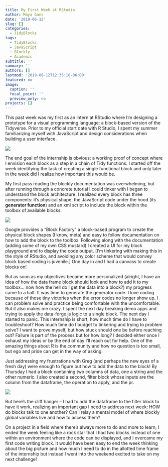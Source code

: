 ```yaml
---
title: My First Week at RStudio
author: Maya Gans
date: '2019-06-12'
slug: []
categories:
  - TidyBlocks
tags:
  - TidyBlocks
  - JavaScript
  - Blockly
  - Academic
subtitle: ''
summary: ''
authors: []
lastmod: '2019-06-12T12:35:18-06:00'
featured: no
image:
  caption: ''
  focal_point: ''
  preview_only: no
projects: []
---
```


This past week was my first as an intern at RStudio where I’m designing a prototype for a visual programming language: a block-based version of the Tidyverse. Prior to my official start date with R Studio, I spent my summer familiarizing myself with JavaScript and design considerations when building a user interface.

![](../../static/img/my-first-week/img1.png)

The end goal of the internship is obvious: a working proof of concept where I envision each block as a step in a chain of Tidy functions. I started off the week identifying the task of creating a single functional block and only later in the week did I realize how important this would be. 

My first pass reading the blockly documentation was overwhelming, but after running through a concrete tutorial I could tinker with I began to understand the block architecture. I realized every block has three components: it’s physical shape, the JavaScript code under the hood (its **generator function**) and an xml script to include the block within the toolbox of available blocks. 

![](../../static/img/my-first-week/img2.png)

Google provides a “Block Factory” a block-based program to create the physical block shapes (I know, meta) and easy to follow documentation on how to add the block to the toolbox. Following along with the documentation (adding some of my own CSS mustard) I created a UI for my block playground and to display the code output. [I’m tinkering with making this in the style of RStudio, and avoiding any color scheme that would convey block based coding is juvenile.] One day in and I had a canvass to create blocks on! 

But as soon as my objectives became more personalized (alright, I have an idea of how the data frame block should look and how to add it to my toolbox… now how the hell do I get the data into a block?) my progress came to a halt. It was time to generate the generator code. I love coding because of those tiny victories when the error codes no longer show up. I can problem solve and practice being comfortable with the uncomfortable. But it also makes me crazy. I spent the next day breaking demo apps and trying to apply the data-forge.js logic to a single block. The next day I started to panic. This internship is short, how much time do I have to troubleshoot? How much time do I budget to tinkering and trying to problem solve? I want to prove myself, but how stuck should one be before reaching out? Failure is part of the process but for how long?  I decided either once I exhaust my ideas or by the end of day I’ll reach out for help. One of the amazing things about R is the community and how no question is too small, but ego and pride can get in the way of asking. 

Just addressing my frustrations with Greg (and perhaps the new eyes of a fresh day) were enough to figure out how to add the data to the block! By Thursday I had a block containing two columns of data, one a string and the other numeric. I also created a second, filter block whose inputs are the column from the dataframe, the operation to apply, and the pr. 

![](../../static/img/my-first-week/img3.png)

But here’s the cliff hanger – I had to add the dataframe to the filter block to have it work, realizing an important gap I need to address next week: HOW do blocks talk to one another? Can I relay a mental model of where blockly global variables live and how to access them?

On a project in a field where there’s always more to do and more to learn, I ended the week feeling like a rock star that I had two blocks instead of one within an environment where the code can be displayed, and I overcame my first code writing block. It would have been easy to end the week thinking about the big picture and how much I need to do in the allotted time frame of the internship but instead I went into the weekend excited to take on my next challenge!

